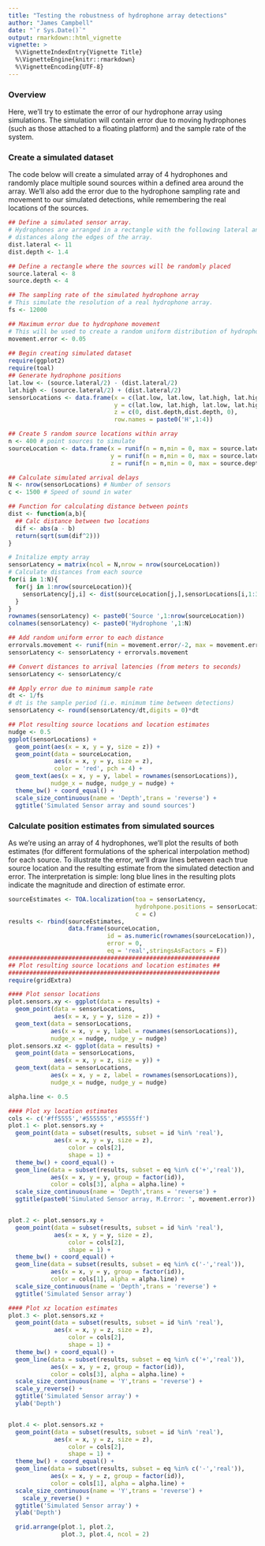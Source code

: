 ```yaml
---
title: "Testing the robustness of hydrophone array detections"
author: "James Campbell"
date: "`r Sys.Date()`"
output: rmarkdown::html_vignette
vignette: >
  %\VignetteIndexEntry{Vignette Title}
  %\VignetteEngine{knitr::rmarkdown}
  %\VignetteEncoding{UTF-8}
---
```


### Overview

Here, we'll try to estimate the error of our hydrophone array using simulations.
The simulation will contain error due to moving hydrophones (such as those attached to a floating platform) and the sample rate of the system.

### Create a simulated dataset

The code below will create a simulated array of 4 hydrophones and randomly place multiple sound sources within a defined area around the array.
We'll also add the error due to the hydrophone sampling rate and movement to our simulated detections, while remembering the real locations of the sources.

```r
## Define a simulated sensor array.
# Hydrophones are arranged in a rectangle with the following lateral and depth 
# distances along the edges of the array.
dist.lateral <- 11
dist.depth <- 1.4

## Define a rectangle where the sources will be randomly placed
source.lateral <- 8
source.depth <- 4

## The sampling rate of the simulated hydrophone array
# This simulate the resolution of a real hydrophone array.
fs <- 12000

## Maximum error due to hydrophone movement
# This will be used to create a random uniform distribution of hydrophopne position errors
movement.error <- 0.05
  
## Begin creating simulated dataset
require(ggplot2)
require(toal)
## Generate hydrophone positions
lat.low <- (source.lateral/2) - (dist.lateral/2)
lat.high <- (source.lateral/2) + (dist.lateral/2)
sensorLocations <- data.frame(x = c(lat.low, lat.low, lat.high, lat.high),
                              y = c(lat.low, lat.high, lat.low, lat.high),
                              z = c(0, dist.depth,dist.depth, 0),
                              row.names = paste0('H',1:4))

## Create 5 random source locations within array
n <- 400 # point sources to simulate
sourceLocation <- data.frame(x = runif(n = n,min = 0, max = source.lateral), 
                             y = runif(n = n,min = 0, max = source.lateral), 
                             z = runif(n = n,min = 0, max = source.depth))

## Calculate simulated arrival delays
N <- nrow(sensorLocations) # Number of sensors
c <- 1500 # Speed of sound in water

## Function for calculating distance between points
dist <- function(a,b){
  ## Calc distance between two locations
  dif <- abs(a - b)
  return(sqrt(sum(dif^2)))
}

# Initalize empty array
sensorLatency = matrix(ncol = N,nrow = nrow(sourceLocation))
# Calculate distances from each source
for(i in 1:N){
  for(j in 1:nrow(sourceLocation)){
    sensorLatency[j,i] <- dist(sourceLocation[j,],sensorLocations[i,1:3])
  }
}
rownames(sensorLatency) <- paste0('Source ',1:nrow(sourceLocation))
colnames(sensorLatency) <- paste0('Hydrophone ',1:N)

## Add random uniform error to each distance
errorvals.movement <- runif(min = movement.error/-2, max = movement.error/2,n = length(sensorLatency))
sensorLatency <- sensorLatency + errorvals.movement

## Convert distances to arrival latencies (from meters to seconds)
sensorLatency <- sensorLatency/c

## Apply error due to minimum sample rate
dt <- 1/fs
# dt is the sample period (i.e. minimum time between detections)
sensorLatency <- round(sensorLatency/dt,digits = 0)*dt

## Plot resulting source locations and location estimates
nudge <- 0.5
ggplot(sensorLocations) + 
  geom_point(aes(x = x, y = y, size = z)) +
  geom_point(data = sourceLocation,
             aes(x = x, y = y, size = z),
             color = 'red', pch = 4) +
  geom_text(aes(x = x, y = y, label = rownames(sensorLocations)),
            nudge_x = nudge, nudge_y = nudge) +
  theme_bw() + coord_equal() +
  scale_size_continuous(name = 'Depth',trans = 'reverse') + 
  ggtitle('Simulated Sensor array and sound sources')
```

### Calculate position estimates from simulated sources

As we're using an array of 4 hydrophones, we'll plot the results of both estimates (for different formulations of the spherical interpolation method) for each source.
To illustrate the error, we'll draw lines between each true source location and the resulting estimate from the simulated detection and error.
The interpretation is simple: long blue lines in the resulting plots indicate the magnitude and direction of estimate error.


```r
sourceEstimates <- TOA.localization(toa = sensorLatency, 
                                    hydrohpone.positions = sensorLocations,
                                    c = c)
results <- rbind(sourceEstimates,
                 data.frame(sourceLocation,
                            id = as.numeric(rownames(sourceLocation)),
                            error = 0,
                            eq = 'real',stringsAsFactors = F))
############################################################
## Plot resulting source locations and location estimates ##
############################################################
require(gridExtra)

#### Plot sensor locations
plot.sensors.xy <- ggplot(data = results) +
  geom_point(data = sensorLocations,
             aes(x = x, y = y, size = z)) +
  geom_text(data = sensorLocations,
            aes(x = x, y = y, label = rownames(sensorLocations)),
            nudge_x = nudge, nudge_y = nudge)
plot.sensors.xz <- ggplot(data = results) +
  geom_point(data = sensorLocations,
             aes(x = x, y = z, size = y)) +
  geom_text(data = sensorLocations,
            aes(x = x, y = z, label = rownames(sensorLocations)),
            nudge_x = nudge, nudge_y = nudge)

alpha.line <- 0.5

#### Plot xy location estimates
cols <- c('#ff5555','#555555','#5555ff')
plot.1 <- plot.sensors.xy +
  geom_point(data = subset(results, subset = id %in% 'real'),
             aes(x = x, y = y, size = z), 
                 color = cols[2],
                 shape = 1) +
  theme_bw() + coord_equal() +
  geom_line(data = subset(results, subset = eq %in% c('+','real')),
            aes(x = x, y = y, group = factor(id)),
            color = cols[3], alpha = alpha.line) +
  scale_size_continuous(name = 'Depth',trans = 'reverse') + 
  ggtitle(paste0('Simulated Sensor array, M.Error: ', movement.error))


plot.2 <- plot.sensors.xy +
  geom_point(data = subset(results, subset = id %in% 'real'),
             aes(x = x, y = y, size = z), 
                 color = cols[2],
                 shape = 1) +
  theme_bw() + coord_equal() +
  geom_line(data = subset(results, subset = eq %in% c('-','real')),
            aes(x = x, y = y, group = factor(id)),
            color = cols[1], alpha = alpha.line) +
  scale_size_continuous(name = 'Depth',trans = 'reverse') + 
  ggtitle('Simulated Sensor array')

#### Plot xz location estimates
plot.3 <- plot.sensors.xz +
  geom_point(data = subset(results, subset = id %in% 'real'),
             aes(x = x, y = z, size = z), 
                 color = cols[2],
                 shape = 1) +
  theme_bw() + coord_equal() +
  geom_line(data = subset(results, subset = eq %in% c('+','real')),
            aes(x = x, y = z, group = factor(id)),
            color = cols[3], alpha = alpha.line) +
  scale_size_continuous(name = 'Y',trans = 'reverse') + 
  scale_y_reverse() +
  ggtitle('Simulated Sensor array') +
  ylab('Depth')


plot.4 <- plot.sensors.xz +
  geom_point(data = subset(results, subset = id %in% 'real'),
             aes(x = x, y = z, size = z), 
                 color = cols[2],
                 shape = 1) +
  theme_bw() + coord_equal() +
  geom_line(data = subset(results, subset = eq %in% c('-','real')),
            aes(x = x, y = z, group = factor(id)),
            color = cols[1], alpha = alpha.line) +
  scale_size_continuous(name = 'Y',trans = 'reverse') +
    scale_y_reverse() +
  ggtitle('Simulated Sensor array') +
  ylab('Depth')

  grid.arrange(plot.1, plot.2, 
               plot.3, plot.4, ncol = 2)
```
